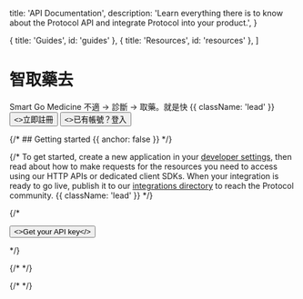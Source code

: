 
  title: 'API Documentation',
  description:
    'Learn everything there is to know about the Protocol API and integrate Protocol into your product.',
}

  { title: 'Guides', id: 'guides' },
  { title: 'Resources', id: 'resources' },
]

<HeroPattern />

# 智取藥去

<HelloUser />
Smart Go Medicine  
不適 &rarr; 診斷 &rarr; 取藥。就是快 {{ className: 'lead' }}


<div className="not-prose mb-16 mt-6 flex gap-3">
  <Button href="/registration" arrow="right">
    <>立即註冊</>
  </Button>
  <Button href="/login" variant="outline">
    <>已有帳號？登入</>
  </Button>
</div>

{/* ## Getting started {{ anchor: false }} */}

{/* To get started, create a new application in your [developer settings](#), then read about how to make requests for the resources you need to access using our HTTP APIs or dedicated client SDKs. When your integration is ready to go live, publish it to our [integrations directory](#) to reach the Protocol community. {{ className: 'lead' }} */}

{/* <div className="not-prose">
  <Button href="/sdks" variant="text" arrow="right">
    <>Get your API key</>
  </Button>
</div> */}


{/* <Guides /> */}


{/* <Resources /> */}

